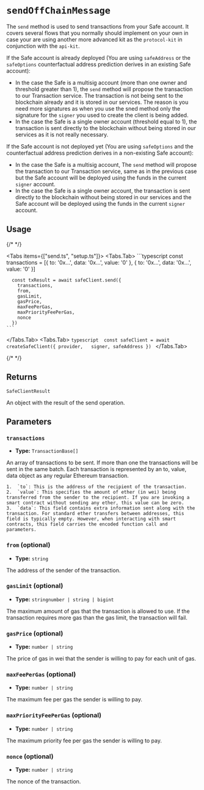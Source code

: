 
# `sendOffChainMessage`

The `send` method is used to send transactions from your Safe account. It covers several flows that you normally should implement on your own in case your are using another more advanced kit as the `protocol-kit` in conjunction with the `api-kit`.

If the Safe account is already deployed (You are using `safeAddress` or the `safeOptions` counterfactual address prediction derives in an existing Safe account):
  - In the case the Safe is a multisig account (more than one owner and threshold greater than 1), the `send` method will propose the transaction to our Transaction service. The transaction is not being sent to the blockchain already and it is stored in our services. The reason is you need more signatures as when you use the sned method only the signature for the `signer` you used to create the client is being added.
  - In the case the Safe is a single owner account (threshold equal to 1), the transaction is sent directly to the blockchain without being stored in our services as it is not really necessary.

If the Safe account is not deployed yet (You are using `safeOptions` and the counterfactual address prediction derives in a non-existing Safe account):
  - In the case the Safe is a multisig account, The `send` method will propose the transaction to our Transaction service, same as in the previous case but the Safe account will be deployed using the funds in the current `signer` account.
  - In the case the Safe is a single owner account, the transaction is sent directly to the blockchain without being stored in our services and the Safe account will be deployed using the funds in the current `signer` account.

## Usage

{/* <!-- vale off --> */}

<Tabs items={["send.ts", "setup.ts"]}>
  <Tabs.Tab>
    ```typescript 
      const transactions = [{
        to: '0x...',
        data: '0x...',
        value: '0'
      }, {
        to: '0x...',
        data: '0x...',
        value: '0'
      }]

      const txResult = await safeClient.send({ 
        transactions, 
        from, 
        gasLimit, 
        gasPrice, 
        maxFeePerGas, 
        maxPriorityFeePerGas, 
        nonce 
      })
    ```
  </Tabs.Tab>
  <Tabs.Tab>
    ```typescript 
      const safeClient = await createSafeClient({
        provider,  
        signer,
        safeAddress
      })
    ```
  </Tabs.Tab>
</Tabs>

{/* <!-- vale on --> */}

## Returns

`SafeClientResult`

An object with the result of the send operation.

## Parameters

### `transactions`

- **Type:** `TransactionBase[]`

An array of transactions to be sent. If more than one the transactions will be sent in the same batch. Each transaction is represented by an to, value, data object as any regular Ethereum transaction.

	1.	`to`: This is the address of the recipient of the transaction.
	2.	`value`: This specifies the amount of ether (in wei) being transferred from the sender to the recipient. If you are invoking a smart contract without sending any ether, this value can be zero.
	3.	`data`: This field contains extra information sent along with the transaction. For standard ether transfers between addresses, this field is typically empty. However, when interacting with smart contracts, this field carries the encoded function call and parameters.

### `from` (optional)

- **Type:** `string`

The address of the sender of the transaction.

### `gasLimit` (optional)

- **Type:** `stringnumber | string | bigint`

The maximum amount of gas that the transaction is allowed to use. If the transaction requires more gas than the gas limit, the transaction will fail.

### `gasPrice` (optional)

- **Type:** `number | string`

The price of gas in wei that the sender is willing to pay for each unit of gas.

### `maxFeePerGas` (optional)

- **Type:** `number | string`

The maximum fee per gas the sender is willing to pay.

### `maxPriorityFeePerGas` (optional)

- **Type:** `number | string`

The maximum priority fee per gas the sender is willing to pay.

### `nonce` (optional)

- **Type:** `number | string`

The nonce of the transaction.